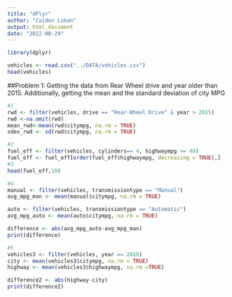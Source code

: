 ```yaml
---
title: "dPlyr"
author: "Caiden Lukan"
output: html_document
date: "2022-08-29"
---
```

```r
library(dplyr)
```


```r
vehicles <- read.csv("../DATA/vehicles.csv")
head(vehicles)
```


##Problem 1:
Getting the data from Rear Wheel drive and year older than 2015. Additionally, getting the mean and the standard deviation of city MPG
```r
#1
rwd <- filter(vehicles, drive == "Rear-Wheel Drive" & year > 2015)
rwd <-na.omit(rwd)
mean_rwd<-mean(rwd$citympg, na.rm = TRUE)
sdev_rwd <- sd(rwd$citympg, na.rm = TRUE)

```



```r
#2
fuel_eff <- filter(vehicles, cylinders== 4, highwaympg >= 40)
fuel_eff <- fuel_eff[order(fuel_eff$highwaympg, decreasing = TRUE),]
#3
head(fuel_eff,10)
```

```r
#4
manual <- filter(vehicles, transmissiontype == "Manual")
avg_mpg_man <- mean(manual$citympg, na.rm = TRUE)

auto <- filter(vehicles, transmissiontype == "Automatic")
avg_mpg_auto <- mean(auto$citympg, na.rm = TRUE)

difference <- abs(avg_mpg_auto-avg_mpg_man)
print(difference)
```

```r
#5
vehicles3 <- filter(vehicles, year == 2018)
city <- mean(vehicles3$citympg, na.rm = TRUE)
highway <- mean(vehicles3$highwaympg, na.rm =TRUE)

difference2 <- abs(highway-city)
print(difference2)
```

